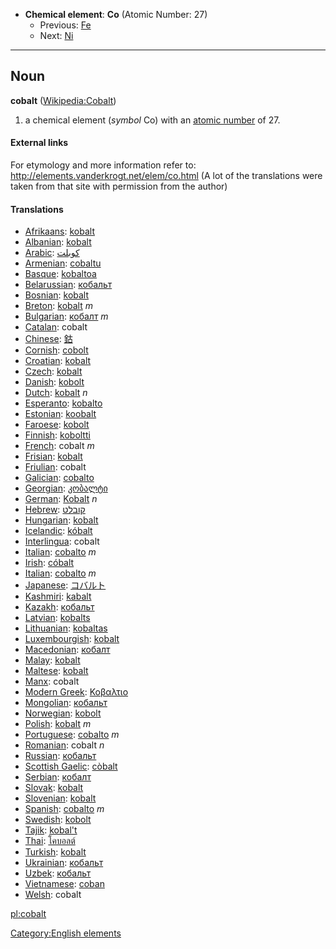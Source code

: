 *'''Chemical element''': '''Co''' (Atomic Number: 27)
**Previous: [[Iron|Fe]]
**Next: [[Nickel|Ni]]
----
== Noun ==
'''cobalt''' ([[en:Cobalt|Wikipedia:Cobalt]])

# a chemical element (''symbol'' Co) with an [[atomic number]] of 27.

====External links====
For etymology and more information refer to:
http://elements.vanderkrogt.net/elem/co.html
(A lot of the translations were taken from that site with permission from the author)

==== Translations ====
*[[Afrikaans]]: [[kobalt]]
*[[Albanian]]: [[kobalt]]
*[[Arabic]]: [[كوبلت]]
*[[Armenian]]: [[cobaltu]]
*[[Basque]]: [[kobaltoa]]
*[[Belarussian]]: [[кобальт]]
*[[Bosnian]]: [[kobalt]]
*[[Breton]]: [[kobalt]] ''m''
*[[Bulgarian]]: [[кобалт]] ''m''
*[[Catalan]]: cobalt
*[[Chinese]]: [[鈷]]
*[[Cornish]]: [[cobolt]]
*[[Croatian]]: [[kobalt]]
*[[Czech]]: [[kobalt]]
*[[Danish]]: [[kobolt]]
*[[Dutch]]: [[kobalt]] ''n''
*[[Esperanto]]: [[kobalto]]
*[[Estonian]]: [[koobalt]]
*[[Faroese]]: [[kobolt]]
*[[Finnish]]: [[koboltti]]
*[[French]]: cobalt ''m''
*[[Frisian]]: [[kobalt]]
*[[Friulian]]: cobalt
*[[Galician]]: [[cobalto]]
*[[Georgian]]: [[კობალტი]]
*[[German]]: [[Kobalt]] ''n''
*[[Hebrew]]: [[קובלט]]
*[[Hungarian]]: [[kobalt]]
*[[Icelandic]]: [[kóbalt]]
*[[Interlingua]]: cobalt
*[[Italian]]: [[cobalto]] ''m''
*[[Irish]]: [[cóbalt]]
*[[Italian]]: [[cobalto]] ''m''
*[[Japanese]]: [[コバルト]]
*[[Kashmiri]]: [[kabalt]]
*[[Kazakh]]: [[кобальт]]
*[[Latvian]]: [[kobalts]]
*[[Lithuanian]]: [[kobaltas]]
*[[Luxembourgish]]: [[kobalt]]
*[[Macedonian]]: [[кобалт]]
*[[Malay]]: [[kobalt]]
*[[Maltese]]: [[kobalt]]
*[[Manx]]: cobalt
*[[Modern Greek]]: [[Κοβαλτιο]] '' ''
*[[Mongolian]]: [[кобальт]]
*[[Norwegian]]: [[kobolt]]
*[[Polish]]:  [[kobalt]] ''m''
*[[Portuguese]]: [[cobalto]] ''m''
*[[Romanian]]: cobalt ''n''
*[[Russian]]: [[кобальт]] '' ''
*[[Scottish Gaelic]]: [[còbalt]]
*[[Serbian]]: [[кобалт]]
*[[Slovak]]: [[kobalt]]
*[[Slovenian]]: [[kobalt]]
*[[Spanish]]: [[cobalto]] ''m''
*[[Swedish]]: [[kobolt]]
*[[Tajik]]: [[kobal't]]
*[[Thai]]: [[โคบอลต์]]
*[[Turkish]]: [[kobalt]]
*[[Ukrainian]]: [[кобальт]]
*[[Uzbek]]: [[кобальт]]
*[[Vietnamese]]: [[coban]]
*[[Welsh]]: cobalt

[[Category:English elements]]
[[pl:cobalt]]